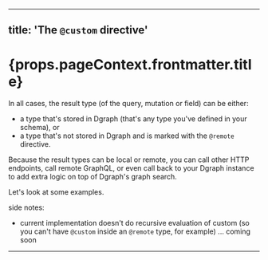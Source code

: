 
---
title: 'The `@custom` directive'
---

<h1>{props.pageContext.frontmatter.title}</h1>

In all cases, the result type (of the query, mutation or field) can be either:

* a type that's stored in Dgraph (that's any type you've defined in your schema), or
* a type that's not stored in Dgraph and is marked with the `@remote` directive.

Because the result types can be local or remote, you can call other HTTP endpoints, call remote GraphQL, or even call back to your Dgraph instance to add extra logic on top of Dgraph's graph search.

Let's look at some examples.





side notes:

* current implementation doesn't do recursive evaluation of custom (so you can't have `@custom` inside an `@remote` type, for example) ... coming  soon

---